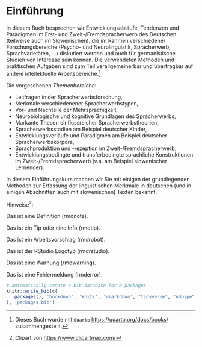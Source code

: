 # Einführung {#sec-einfuhrung}

In diesem Buch besprechen wir Entwicklungsabläufe, Tendenzen und Paradigmen im Erst- und Zweit-/Fremdspracherwerb des Deutschen (teilweise auch im Slowenischen), die im Rahmen verschiedener Forschungsbereiche (Psycho- und Neurolinguistik, Spracherwerb, Sprachvarietäten, ...) diskutiert werden und auch für germanistische Studien von Interesse sein können. Die verwendeten Methoden und praktischen Aufgaben sind zum Teil verallgemeinerbar und übertragbar auf andere intellektuelle Arbeitsbereiche.[^intro-1]

Die vorgesehenen *Themenbereiche*: \

- Leitfragen in der Spracherwerbsforschung, \
- Merkmale verschiedenener Spracherwerbstypen, \
- Vor- und Nachteile der Mehrsprachigkeit, \
- Neurobiologische und kognitive Grundlagen des Spracherwerbs, \
- Markante Thesen einflussreicher Spracherwerbstheorien, \
- Spracherwerbsstadien am Beispiel deutscher Kinder, \
- Entwicklungsverläufe und Paradigmen am Beispiel deutscher Spracherwerbskorpora, \
- Sprachproduktion und -rezeption im Zweit-/Fremdspracherwerb, \
- Entwicklungsbedingte und transferbedingte sprachliche Konstruktionen im Zweit-/Fremdspracherwerb (v.a. am Beispiel slowenischer Lernender). \

In diesem Einführungskurs machen wir Sie mit einigen der grundlegenden Methoden zur Erfassung der linguistischen Merkmale in deutschen (und in einigen Abschnitten auch mit slowenischen) Texten bekannt.


[^intro-1]: Dieses Buch wurde mit `Quarto` <https://quarto.org/docs/books/> zusammengestellt.

Hinweise[^intro-2]:

[^intro-2]: Clipart von <https://www.clipartmax.com/>

::: rmdnote
Das ist eine Definition (rmdnote).
:::

::: rmdtip
Das ist ein Tip oder eine Info (rmdtip).
:::

::: rmdrobot
Das ist ein Arbeitsvorschlag (rmdrobot).
:::

::: rmdrstudio
Das ist der RStudio Logotyp (rmdrstudio).
:::

::: rmdwarning
Das ist eine Warnung (rmdwarning).
:::

::: rmderror
Das ist eine Fehlermeldung (rmderror).
:::

```r
# automatically create a bib database for R packages
knitr::write_bib(c(
  .packages(), 'bookdown', 'knitr', 'rmarkdown', "tidyverse", "udpipe"
), 'packages.bib')
```
